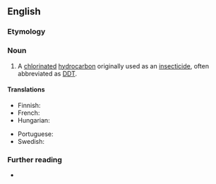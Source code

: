 {{also|dichlorodiphényltrichloroéthane}}
==English==

===Etymology===
{{compound|en|dichloro|diphenyl|trichloro|ethane}}

===Noun===
{{en-noun|-|s}}

# {{lb|en|organic compound}} A [[chlorinated]] [[hydrocarbon]] originally used as an [[insecticide]], often abbreviated as [[DDT]].
#: {{syn|en|DDT}}
#: {{cot|en|dichlorodiphenyldichloroethane|DDD|aldrin}}
#: {{hyper|en|persistent organic pollutant}}

====Translations====
{{trans-top|chlorinated hydrocarbon insecticide DDT}}
* Finnish: {{t|fi|diklooridifenyylitrikloorietaani}}
* French: {{t+|fr|dichlorodiphényltrichloroéthane|m}}
* Hungarian: {{t|hu|diklór-difenil-triklóretán}}
{{trans-mid}}
* Portuguese: {{t|pt|diclorodifeniltricloroetano|m}}
* Swedish: {{t|sv|diklorodifenyltrikloroetan}}
{{trans-bottom}}

===Further reading===
* {{pedia|DDT}}